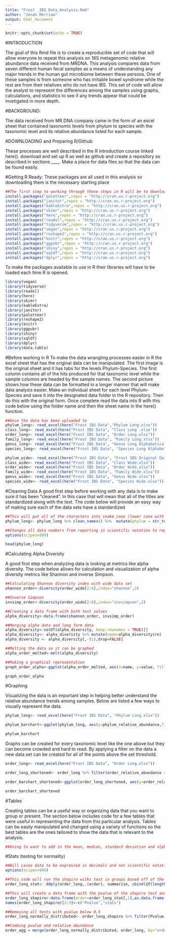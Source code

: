 ```yaml
---
title: "Frost _IBS_Data_Analysis.Rmd"
author: "Jonah Merriam"
output: html_document
---
```


```r
knitr::opts_chunk$set(echo = TRUE)
```
#INTRODUCTION

The goal of this Rmd file is to create a reproducible set of code that will allow everyone to repeat this analysis on 16S metagenomic relative abundance data received from MRDNA. This analysis compares data from seven different human fecal samples as a means of understanding any major trends in the human gut microbiome between these persons. One of these samples is from someone who has irritable bowel syndrome while the rest are from their relatives who do not have IBS. This set of code will allow the analyst to represent the differences among the samples using graphs, calculations, and statistics to see if any trends appear that could be invetigated in more depth.   



#BACKGROUND:

The data received from MR.DNA company came in the form of an excel sheet that contained taxonomic levels from phylum to species with the taxonomic level and its relative abundance listed for each sample.




#DOWNLOADING and Preparing R/Github: 

These processes are well described in the R introduction course linked here(). download and set up R as well as github and create a repository as described in sections ____. Make a place for data files so that the data can be found easily.



#Getting R Ready:
These packages are all used in this analysis so downloading them is the necessary starting place
```r
##The first step to working through these steps in R will be to download these packages and make sure they are ready to use
install.packages("paletteer",repos = "http://cran.us.r-project.org")
install.packages("janitor",repos = "http://cran.us.r-project.org")
install.packages("kableExtra",repos = "http://cran.us.r-project.org")
install.packages("skimr",repos = "http://cran.us.r-project.org")
install.packages("here",repos = "http://cran.us.r-project.org")
install.packages("readxl",repos = "http://cran.us.r-project.org")
install.packages("tidyverse",repos = "http://cran.us.r-project.org")
install.packages("vegan",repos = "http://cran.us.r-project.org")
install.packages("reshape2",repos = "http://cran.us.r-project.org")
install.packages("knitr",repos = "http://cran.us.r-project.org")
install.packages("ggpubr",repos = "http://cran.us.r-project.org")
install.packages("shiny",repos = "http://cran.us.r-project.org")
install.packages("sqldf",repos = "http://cran.us.r-project.org")
install.packages("dplyr",repos = "http://cran.us.r-project.org")
```
To make the packages available to use in R their libraries will have to be loaded each time R is opened.
``` r
library(vegan)
library(tidyverse)
library(readxl)
library(here)
library(skimr) 
library(kableExtra)
library(janitor)
library(paletteer)
library(reshape2)
library(knitr)
library(ggpubr)
library(shiny)
library(sqldf)
library(dplyr)
library(data.table)
```

#Before working in R
To make the data wrangling processes easier in R the excel sheet that has the original data can be manipulated. The first image is the original sheet and it has tabs for the levels Phylum-Species. The first column contains all of the hits produced for that taxonomic level while the sample columns are headed by the sample names. The second picture shows how these data can be formatted in a longer manner that will make data analysis easier. Make an individual sheet for each level Phylum-Species and save it into the designated data folder in the R repository. Then do this with the original form. Once complete read the data into R with this code below using the folder name and then the sheet name in the here() function.
```r
##Once the data has been uploaded to 
phylum_long<- read_excel(here("Frost IBS Data","Phylum Long.xlsx"))
class_long<- read_excel(here("Frost IBS Data", "Class Long .xlsx"))
order_long<- read_excel(here("Frost IBS Data", "Order Long.xlsx"))
family_long<- read_excel(here("Frost IBS Data", "Family Long.xlsx"))
genus_long<- read_excel(here("Frost IBS Data", "Genus Long Alphabetical .xlsx"))
species_long<- read_excel(here("Frost IBS Data", "Species Long Alphabetical.xlsx"))

phylum_wide<- read_excel(here("Frost IBS Data", "Frost IBS Original Data.xlsx"))
class_wide<- read_excel(here("Frost IBS Data", "Class Wide.xlsx"))
order_wide<- read_excel(here("Frost IBS Data", "Order Wide.xlsx"))
family_wide<- read_excel(here("Frost IBS Data", "Family Wide.xlsx"))
genus_wide<- read_excel(here("Frost IBS Data", "Genus Wide.xlsx"))
species_wide<- read_excel(here("Frost IBS Data", "Species Wide.xlsx"))
```

#Cleaning Data
A good first step before working with any data is to make sure it has been "cleaned". In this case that will mean that all of the titles are standardized along with the text. The code below will provide an easy way of making sure each of the data sets have a standardized 
```r

##This will put all of the characters into snake_case (lower case with words separated by underscores) and will transform all words in the listed column into lowercase.
phylum_long<- phylum_long %>% clean_names() %>%  mutate(phylum = str_to_lower(phylum))

##Changes all data numbers from reporting in scientific notation to reporting with normal integers
options(scipen=999)

head(phylum_long)
```




#Calculating Alpha Diversity

A good first step when analyzing data is looking at metrics like alpha diversity. The code below allows for calculation and visualization of alpha diversity metrics like Shannon and inverse Simpson. 
```r

##Calculating Shannon diversity index with wide data set 
shannon_order<-diversity(order_wide[2:8],index="shannon",2)

##Inverse Simpson
invsimp_order<-diversity(order_wide[2:8],index="invsimpson",2)

##Creating a data frame with both test values
alpha_diversity<-data.frame(shannon_order, invsimp_order)

##Merging alpha data and long form data
alpha_diversity<-setDT(alpha_diversity, keep.rownames = TRUE)[]
alpha_diversity<- alpha_diversity %>% mutate(name=alpha_diversity$rn)
alpha_diversity <- alpha_diversity[,-(1),drop=FALSE]

##Melting the data so it can be graphed
alpha_order_melted<-melt(alpha_diversity)

##Making a graphical representation
graph_order_alpha<-ggplot(alpha_order_melted, aes(x=name, y=value, fill=variable,shape=variable))+geom_point(size=4,aes(color=variable))+facet_grid(variable~.,scales="free")+theme_bw()+theme(axis.text.x = element_text(angle = 90,hjust=1,vjust=0.5,size=8),axis.text.y=element_text(size=12),legend.position = "top")

graph_order_alpha
```




#Graphing

Visualizing the data is an important step in helping better understand the relative abundance trends among samples. Below are listed a few ways to visually represent the data.
```r
phylum_long<- read_excel(here("Frost IBS Data", "Phylum Long.xlsx"))

phylum_barchart<-ggplot(phylum_long, aes(y=phylum_relative_abundance,fill=phylum,x=name))+ geom_bar(stat='identity',color="black",aes(fill=phylum))+ scale_color_paletteer_d("awtools::bpalette")+ labs(title="", x="",y="Phylum Relative abundance")+theme_bw() + theme(legend.position="right",axis.text.x = element_text(angle=45, hjust=1,vjust=1,color="black"))

phylum_barchart
```
Graphs can be created for every taxonomic level like the one above but they can become crowded and hard to read. By applying a filter on the data a new data set can be created for all of the points above the set threshold. 
```r
order_long<- read_excel(here("Frost IBS Data", "Order Long.xlsx"))

order_long_shortened<- order_long %>% filter(order_relative_abundance >= 0.5)

order_barchart_shortened<-ggplot(order_long_shortened, aes(y=order_relative_abundance,fill=order,x=name))+ geom_bar(stat='identity',color="black",aes(fill=order))+ scale_color_paletteer_d("awtools::bpalette")+ labs(title="", x="",y="Order Relative abundance above 0.5%")+theme_bw() + theme(legend.position="right",axis.text.x = element_text(angle=45, hjust=1,vjust=1,color="black"))

order_barchart_shortened
```




#Tables 

Creating tables can be a useful way or organizing data that you want to group or present. The section below includes code for a few tables that were useful in representing the data from this particular analysis. Tables can be easily manipulated and changed using a variety of functions so the best tables are the ones tailored to show the data that is relevant to the analysis. 
```r
##Going to want to add in the mean, median, standard deviation and alpha diversity in some way
```




#Stats (testing for normality)


```r
##Will cause data to be expressed in decimals and not scientific notation 
options(scipen=999)

##This code will run the shapiro wilks test in groups based off of the taxonomic level. This allows the same level to be gathered across samples so that they can be tested for normality. Each order will receive a P value based on if it 
order_long_stat<- ddply(order_long,.(order), summarise, cbind(if(length(unique(order_relative_abundance))==1) NA else shapiro.test(order_relative_abundance)$p.value, if(length(unique(order_relative_abundance))==1) NA else shapiro.test(order_relative_abundance)$statistic))

##This will create a data frame with the pvalue of the shapiro test and the W-statistic. The pvalue will be the used to tell if the specific order is distributed normally by accepting sets as normally distributed if they are over the value of p>0.05
order_long_shapiro<-data.frame(order=order_long_stat[,1],as.data.frame(order_long_stat[,2]),stringsAsFactors=FALSE)
names(order_long_shapiro)[2:3]<-c("Pvalue","stats")

##Removing all tests with pvalue below 0.5
order_long_normally_distributed<- order_long_shapiro %>% filter(Pvalue >= 0.05)

##Combing pvalue and relative abundance  
order_agg = merge(order_long_normally_distributed, order_long, by="order")
```
